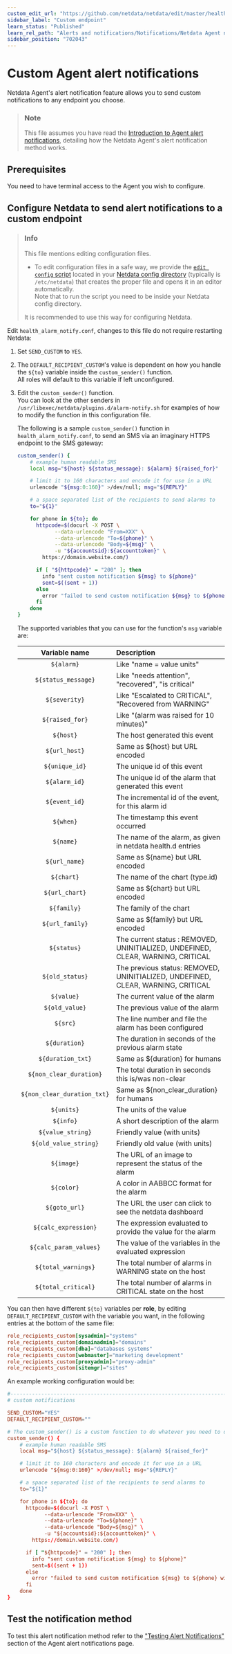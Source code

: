 ```yaml
---
custom_edit_url: "https://github.com/netdata/netdata/edit/master/health/notifications/custom/README.md"
sidebar_label: "Custom endpoint"
learn_status: "Published"
learn_rel_path: "Alerts and notifications/Notifications/Netdata Agent notifications"
sidebar_position: "702043"
---
```

# Custom Agent alert notifications

Netdata Agent's alert notification feature allows you to send custom notifications to any endpoint you choose.

> ### Note
>
> This file assumes you have read the [Introduction to Agent alert notifications](/docs/alerts-and-notifications/notifications/netdata-agent-notifications), detailing how the Netdata Agent's alert notification method works.

## Prerequisites

You need to have terminal access to the Agent you wish to configure.

## Configure Netdata to send alert notifications to a custom endpoint

> ### Info
>
> This file mentions editing configuration files.  
>
> - To edit configuration files in a safe way, we provide the [`edit config` script](/docs/typical-netdata-agent-configurations/configuration#use-edit-config-to-edit-configuration-files) located in your [Netdata config directory](/docs/typical-netdata-agent-configurations/configuration#the-netdata-config-directory) (typically is `/etc/netdata`) that creates the proper file and opens it in an editor automatically.  
> Note that to run the script you need to be inside your Netdata config directory.
>
> It is recommended to use this way for configuring Netdata.

Edit `health_alarm_notify.conf`, changes to this file do not require restarting Netdata:

1. Set `SEND_CUSTOM` to `YES`.
2. The `DEFAULT_RECIPIENT_CUSTOM`'s value is dependent on how you handle the `${to}` variable inside the `custom_sender()` function.  
   All roles will default to this variable if left unconfigured.
3. Edit the `custom_sender()` function.  
   You can look at the other senders in `/usr/libexec/netdata/plugins.d/alarm-notify.sh` for examples of how to modify the function in this configuration file.

    The following is a sample `custom_sender()` function in `health_alarm_notify.conf`, to send an SMS via an imaginary HTTPS endpoint to the SMS gateway:

    ```sh
    custom_sender() {
        # example human readable SMS
        local msg="${host} ${status_message}: ${alarm} ${raised_for}"

        # limit it to 160 characters and encode it for use in a URL
        urlencode "${msg:0:160}" >/dev/null; msg="${REPLY}"

        # a space separated list of the recipients to send alarms to
        to="${1}"

        for phone in ${to}; do
          httpcode=$(docurl -X POST \
                --data-urlencode "From=XXX" \
                --data-urlencode "To=${phone}" \
                --data-urlencode "Body=${msg}" \
                -u "${accountsid}:${accounttoken}" \
            https://domain.website.com/)

          if [ "${httpcode}" = "200" ]; then
            info "sent custom notification ${msg} to ${phone}"
            sent=$((sent + 1))
          else
            error "failed to send custom notification ${msg} to ${phone} with HTTP error code ${httpcode}."
          fi
        done
    }
    ```

    The supported variables that you can use for the function's `msg` variable are:

    | Variable name               | Description                                                                      |
    |:---------------------------:|:---------------------------------------------------------------------------------|
    | `${alarm}`                  | Like "name = value units"                                                        |
    | `${status_message}`         | Like "needs attention", "recovered", "is critical"                               |
    | `${severity}`               | Like "Escalated to CRITICAL", "Recovered from WARNING"                           |
    | `${raised_for}`             | Like "(alarm was raised for 10 minutes)"                                         |
    | `${host}`                   | The host generated this event                                                    |
    | `${url_host}`               | Same as ${host} but URL encoded                                                  |
    | `${unique_id}`              | The unique id of this event                                                      |
    | `${alarm_id}`               | The unique id of the alarm that generated this event                             |
    | `${event_id}`               | The incremental id of the event, for this alarm id                               |
    | `${when}`                   | The timestamp this event occurred                                                |
    | `${name}`                   | The name of the alarm, as given in netdata health.d entries                      |
    | `${url_name}`               | Same as ${name} but URL encoded                                                  |
    | `${chart}`                  | The name of the chart (type.id)                                                  |
    | `${url_chart}`              | Same as ${chart} but URL encoded                                                 |
    | `${family}`                 | The family of the chart                                                          |
    | `${url_family}`             | Same as ${family} but URL encoded                                                |
    | `${status}`                 | The current status : REMOVED, UNINITIALIZED, UNDEFINED, CLEAR, WARNING, CRITICAL |
    | `${old_status}`             | The previous status: REMOVED, UNINITIALIZED, UNDEFINED, CLEAR, WARNING, CRITICAL |
    | `${value}`                  | The current value of the alarm                                                   |
    | `${old_value}`              | The previous value of the alarm                                                  |
    | `${src}`                    | The line number and file the alarm has been configured                           |
    | `${duration}`               | The duration in seconds of the previous alarm state                              |
    | `${duration_txt}`           | Same as ${duration} for humans                                                   |
    | `${non_clear_duration}`     | The total duration in seconds this is/was non-clear                              |
    | `${non_clear_duration_txt}` | Same as ${non_clear_duration} for humans                                         |
    | `${units}`                  | The units of the value                                                           |
    | `${info}`                   | A short description of the alarm                                                 |
    | `${value_string}`           | Friendly value (with units)                                                      |
    | `${old_value_string}`       | Friendly old value (with units)                                                  |
    | `${image}`                  | The URL of an image to represent the status of the alarm                         |
    | `${color}`                  | A color in  AABBCC format for the alarm                                          |
    | `${goto_url}`               | The URL the user can click to see the netdata dashboard                          |
    | `${calc_expression}`        | The expression evaluated to provide the value for the alarm                      |
    | `${calc_param_values}`      | The value of the variables in the evaluated expression                           |
    | `${total_warnings}`         | The total number of alarms in WARNING state on the host                          |
    | `${total_critical}`         | The total number of alarms in CRITICAL state on the host                         |

You can then have different `${to}` variables per **role**, by editing `DEFAULT_RECIPIENT_CUSTOM` with the variable you want, in the following entries at the bottom of the same file:

```conf
role_recipients_custom[sysadmin]="systems"
role_recipients_custom[domainadmin]="domains"
role_recipients_custom[dba]="databases systems"
role_recipients_custom[webmaster]="marketing development"
role_recipients_custom[proxyadmin]="proxy-admin"
role_recipients_custom[sitemgr]="sites"
```

An example working configuration would be:

```conf
#------------------------------------------------------------------------------
# custom notifications

SEND_CUSTOM="YES"
DEFAULT_RECIPIENT_CUSTOM=""

# The custom_sender() is a custom function to do whatever you need to do
custom_sender() {
    # example human readable SMS
    local msg="${host} ${status_message}: ${alarm} ${raised_for}"

    # limit it to 160 characters and encode it for use in a URL
    urlencode "${msg:0:160}" >/dev/null; msg="${REPLY}"

    # a space separated list of the recipients to send alarms to
    to="${1}"

    for phone in ${to}; do
      httpcode=$(docurl -X POST \
            --data-urlencode "From=XXX" \
            --data-urlencode "To=${phone}" \
            --data-urlencode "Body=${msg}" \
            -u "${accountsid}:${accounttoken}" \
        https://domain.website.com/)

      if [ "${httpcode}" = "200" ]; then
        info "sent custom notification ${msg} to ${phone}"
        sent=$((sent + 1))
      else
        error "failed to send custom notification ${msg} to ${phone} with HTTP error code ${httpcode}."
      fi
    done
}
```

## Test the notification method

To test this alert notification method refer to the ["Testing Alert Notifications"](/docs/alerts-and-notifications/notifications/netdata-agent-notifications#testing-alert-notifications) section of the Agent alert notifications page.
